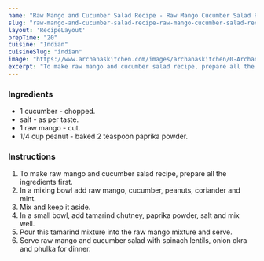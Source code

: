 ---
name: "Raw Mango and Cucumber Salad Recipe - Raw Mango Cucumber Salad Recipe"
slug: "raw-mango-and-cucumber-salad-recipe-raw-mango-cucumber-salad-recipe"
layout: 'RecipeLayout'
prepTime: "20"
cuisine: "Indian"
cuisineSlug: "indian"
image: "https://www.archanaskitchen.com/images/archanaskitchen/0-Archanas-Kitchen-Recipes/2018/Raw_Mango_Cucumber_Salad_With_Peanuts-6.jpg"
excerpt: "To make raw mango and cucumber salad recipe, prepare all the ingredients first"
---

### Ingredients

-  1 cucumber - chopped.
-  salt - as per taste.
- 1 raw mango - cut.
-  1/4 cup peanut - baked 2 teaspoon paprika powder.

### Instructions

1. To make raw mango and cucumber salad recipe, prepare all the ingredients first.
1. In a mixing bowl add raw mango, cucumber, peanuts, coriander and mint.
1. Mix and keep it aside.
1. In a small bowl, add tamarind chutney, paprika powder, salt and mix well.
1. Pour this tamarind mixture into the raw mango mixture and serve.
1. Serve raw mango and cucumber salad with spinach lentils, onion okra and phulka for dinner.
